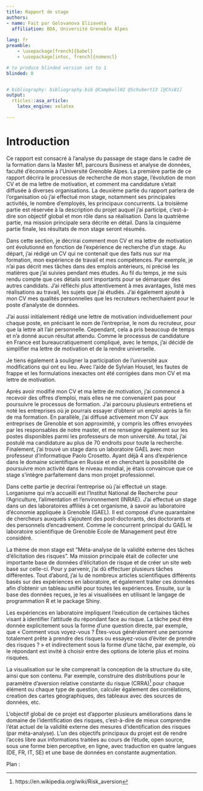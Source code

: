 ```yaml
---
title: Rapport de stage
authors: 
- name: Fait par Golovanova Elizaveta
  affiliation: BDA, Université Grenoble Alpes 
  
lang: fr
preamble:
    - \usepackage[french]{babel}
    - \usepackage[intoc, french]{nomencl}

# to produce blinded version set to 1
blinded: 0


# bibliography: bibliography.bib @Campbell02 @Schubert13 [@Chi81]
output: 
  rticles::asa_article:
    latex_engine: xelatex

---
```

\newpage
\tableofcontents 
\newpage

# Introduction

Ce rapport est consacré à l'analyse du passage de stage dans le cadre de la formation dans la Master M1, parcours Business et analyse de données, faculté d'économie à l'Université Grenoble Alpes. La première partie de ce rapport décrira le processus de recherche de mon stage, l'évolution de mon CV et de ma lettre de motivation, et comment ma candidature s'etait diffusée à diverses organisations. La deuxième partie du rapport parlera de l'organisation où j'ai effectué mon stage, notamment ses principales activités, le nombre d'employés, les principaux concurrents. La troisième partie est réservée à la description du projet auquel j'ai participé, c'est-à-dire son objectif global et mon rôle dans sa réalisation. Dans la quatrième partie, ma mission principale sera décrite en détail. Dans la cinquième partie finale, les résultats de mon stage seront résumés.

\section{Recherche de stage}
\label{sec:first}

Dans cette section, je décrirai comment mon CV et ma lettre de motivation ont évolutionné en fonction de l'expérience de recherche d'un stage. Au départ, j'ai rédigé un CV qui ne contenait que des faits nus sur ma formation, mon expérience de travail et mes compétences. Par exemple, je n'ai pas décrit mes tâches dans des emplois antérieurs, ni précisé les matières que j'ai suivies pendant mes études. Au fil du temps, je me suis rendu compte que ces détails sont importants pour se démarquer des autres candidats. J'ai réfléchi plus attentivement à mes avantages, listé mes réalisations au travail, les sujets que j'ai étudiés. J'ai également ajouté à mon CV mes qualités personnelles que les recruteurs recherchaient pour le poste d'analyste de données.

J'ai aussi initialement rédigé une lettre de motivation individuellement pour chaque poste, en précisant le nom de l'entreprise, le nom du recruteur, pour que la lettre ait l'air personnelle. Cependant, cela a pris beaucoup de temps et n'a donné aucun résultat attendu. Comme le processus de candidature en France est bureaucratiquement compliqué, avec le temps, j'ai décidé de simplifier ma lettre de motivation et de la rendre universelle. 

Je tiens également à souligner la participation de l'université aux modifications qui ont eu lieu. Avec l'aide de Sylvian Houset, les fautes de frappe et les formulations inexactes ont été corrigées dans mon CV et ma lettre de motivation.

Après avoir modifié mon CV et ma lettre de motivation, j'ai commencé à recevoir des offres d'emploi, mais elles ne me convenaient pas pour poursuivre le processus de formation. J'ai parcouru plusieurs entretiens et noté les entreprises où je pourrais essayer d'obtenir un emploi après la fin de ma formation. En parallèle, j'ai diffusé activement mon CV aux entreprises de Grenoble et son approximité, y compris les offres envoyées par les responsables de notre master, et me renseigne également sur les postes disponibles parmi les professeurs de mon université. Au total, j'ai postulé ma candidature au plus de 70 endroits pour toute la recherche. Finalement, j'ai trouvé un stage dans un laboratoire GAEL avec mon professeur d'informatique Paolo Crosetto. Ayant déjà 4 ans d'expérience dans le domaine scientifique en Russie et en cherchant la possibilité de poursuivre mon activité dans le niveau mondial, je étais convaincue que ce stage s'intègre parfaitement dans mon projet professionnel. 

\section{Présentation de la structure de stage}
\label{sec:second}

Dans cette partie je decrirai l'entreprise où j'ai effectué un stage. Lorganisme qui m'a accueilli est l’Institut National de Recherche pour l’Agriculture, l’alimentation et l’environnement (INRAE). J'ai effectué un stage dans un des laboratoires affiliés à cet organisme, à savoir au laboratoire d'économie appliquée à Grenoble (GAEL). Il est composé d'une quarantaine de chercheurs auxquels s'ajoutent des post-doctorants, des doctorants et des personnels d'encadrement. Comme le concurrent principal du GAEL le laboratoire scientifique de Grenoble Ecole de Management peut être considéré.

\section{Missions effectuées pendant le stage}
\label{sec:third}

La thème de mon stage est "Méta-analyse de la validité externe des tâches d'élicitation des risques". Ma mission principale était de collecter une importante base de données d'élicitation de risque et de créer un site web basé sur celle-ci. Pour y parvenir, j'ai dû effectuer plusieurs tâches différentes. Tout d'abord, j'ai lu de nombreux articles scientifiques différents basés sur des expériences en laboratoire, et également traiter ces données afin d'obtenir un tableau unifié pour toutes les expériences. Ensuite, sur la base des données reçues, je les ai visualisées en utilisant le langage de programmation R et le package Shiny. 

Les expériences en laboratoire impliquent l'exécution de certaines tâches visant à identifier l'attitude du répondant face au risque. La tâche peut être donnée explicitement sous la forme d'une question directe, par exemple, que « Comment vous voyez-vous ? Êtes-vous généralement une personne totalement prête à prendre des risques ou essayez-vous d'éviter de prendre des risques ? » et indirectement sous la forme d'une tâche, par exemple, où le répondant est invité à choisir entre des options de loterie plus et moins risquées. 

La visualisation sur le site comprenait la conception de la structure du site, ainsi que son contenu. Par exemple, construire des distributions pour le paramètre d'aversion relative constante du risque (CRRA)[^1] pour chaque élément ou chaque type de question, calculer également des corrélations, creation des cartes géographiques, des tableaux avec des sources de données, etc. 

[^1]: https://en.wikipedia.org/wiki/Risk_aversion

L'objectif global de ce projet est d'apporter plusieurs améliorations dans le domaine de l'identification des risques, c'est-à-dire de mieux comprendre l'état actuel de la validité externe des mesures d'identification des risques (par méta-analyse).
L'un des objectifs principaux du projet est de rendre l'accès libre aux informations traitées au cours de l'étude, open source, sous une forme bien perceptive, en ligne, avec traduction en quatre langues (DE, FR, IT, SE) et une base de données en constante augmentation.

\section{Développement d’un site web consacré d'analyse de risque}
\label{sec:fourth}

Plan : 
\begin{itemize}
\item  *Revue de la littérature* sur l'élicitation de risque, y compris des articles avec des tâches d'élicitation de risque, des questionnaires

\item  *Problématique économique* : Est-il possible d'améliorer le pouvoir prédictif des tâches liées à l'elicitation de risque ?

\item *Méthodologie* : explication du contenu de la site web

\item *Résultats* : La partie d'analyse des données que nous n'avons pas encore commencée

\item *Limitations et difficultées*

\end{itemize}

\section{Conclusion}
\label{sec:fifth}

